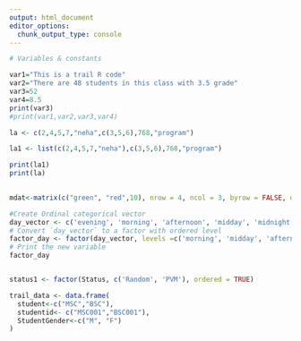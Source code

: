 ```yaml
---
output: html_document
editor_options: 
  chunk_output_type: console
---
```


```r
# Variables & constants

var1="This is a trail R code"
var2="There are 48 students in this class with 3.5 grade"
var3=52
var4=8.5
print(var3)
#print(var1,var2,var3,var4)
```

```r

la <- c(2,4,5,7,"neha",c(3,5,6),768,"program")

la1 <- list(c(2,4,5,7,"neha"),c(3,5,6),768,"program")

print(la1)
print(la)

      
mdat<-matrix(c("green", "red",10), nrow = 4, ncol = 3, byrow = FALSE, dimnames = NULL)

```

```r
#Create Ordinal categorical vector 
day_vector <- c('evening', 'morning', 'afternoon', 'midday', 'midnight', 'evening')
# Convert `day_vector` to a factor with ordered level
factor_day <- factor(day_vector, levels =c('morning', 'midday', 'afternoon', 'evening', 'midnight'))
# Print the new variable
factor_day


status1 <- factor(Status, c('Random', 'PVM'), ordered = TRUE)
```

```r
trail_data <- data.frame(
  student<-c("MSC","BSC"),
  studentid<- c("MSC001","BSC001"),
  StudentGender<-c("M", "F")
)
```



